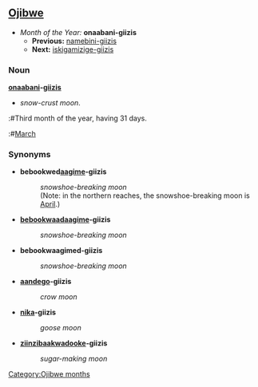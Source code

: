 ==[[Ojibwe]]==
*''Month of the Year:'' '''onaabani-giizis'''
**'''Previous:''' [[namebini-giizis]]
**'''Next:''' [[iskigamizige-giizis]]

===Noun===
'''[[onaabanad|onaabani]]-[[giizis]]'''
*''snow-crust moon''.
:#Third month of the year, having 31 days.
:#[[March]]

===Synonyms===
*'''bebookwed[[aagim]]e-giizis'''
*:''snowshoe-breaking moon''
*:(Note: in the northern reaches, the snowshoe-breaking moon is [[April]].)

*'''[[bookoshkaa|bebookwaadaagime]]-giizis'''
*:''snowshoe-breaking moon''

*'''bebookwaagimed-giizis'''
*:''snowshoe-breaking moon''

*'''[[aandeg]]o-giizis'''
*:''crow moon''

*'''[[nika]]-giizis'''
*:''goose moon''

*'''[[ziinzibaakwad]]ooke-giizis'''
*:''sugar-making moon''

[[Category:Ojibwe months]]
